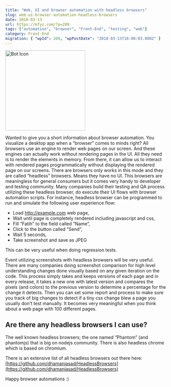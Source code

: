 ```yaml
---
title: "Web, UI and browser automation with headless browsers"
slug: web-ui-browser-automation-headless-browsers
date: 2018-03-13
url: https://mfyz.com/?p=209
tags: ["automation", "browser", "Front-End", "testing", "web"]
category: Front-End
migration: { "wpId": 209, "wpPostDate": "2018-03-13T16:00:03.000Z" }
---
```



<Image
  src="/images/archive/en/2020/05/bot-icon-2883144_1280_upfg3q.png"
  width="250"
  height="250"
  alt="Bot Icon"
/>

Wanted to give you a short information about browser automation. You visualize a desktop app when a “browser” comes to minds right? All browsers use an engine to render web pages on our screen. And these engines can actually work without rendering pages in the UI. All they need is to render the elements in memory. From there, it can allow us to interact with rendered pages programmatically without displaying the rendered page on our screens. There are browsers only works in this mode and they are called “headless” browsers. Means they have no UI. This browsers are meaningless for general consumers but it comes very handy to developer and testing community. Many companies build their testing and QA process utilizing these headless browser, do execute their UI flows with browser automation scripts. For instance, headless browser can be programmed to run and simulate the following user experience flow:

- Load http://example.com web page,
- Wait until page is completely rendered including javascript and css,
- Fill “Fatih” to the field called “Name”,
- Click to the button called “Send”,
- Wait 5 seconds,
- Take screenshot and save as JPEG

This can be very useful when doing regression tests.

Event utilizing screenshots with headless browsers will be very useful. There are many companies doing screenshot comparison for high level understanding changes done visually based on any given iteration on the code. This process simply takes and keeps versions of each page and in every release, it takes a new one with latest version and compares the pixels (and colors) to the previous version to determine a percentage for the change it detects. Then you can set some report and process to make sure you track of big changes to detect if a tiny css change blew a page you usually don't test manually. It becomes very meaningful when you think about a web page with 100 different pages.

## Are there any headless browsers I can use?

The well known headless browsers; the one named “Phantom” (and phantomjs) that is big on nodejs community. There is also headless chrome which is based on chromium.

There is an extensive list of all headless browsers out there here: [https://github.com/dhamaniasad/HeadlessBrowsers](https://github.com/dhamaniasad/HeadlessBrowsers)

Happy browser automations :)
